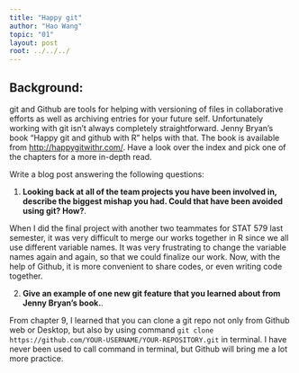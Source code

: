 ```yaml
---
title: "Happy git"
author: "Hao Wang"
topic: "01"
layout: post
root: ../../../
---
```


## Background:

git and Github are tools for helping with versioning of files in collaborative efforts as well as archiving entries for your future self. 
Unfortunately working with git isn't always completely straightforward. 
Jenny Bryan's book "Happy git and github with R" helps with that. The book is available from [http://happygitwithr.com/](http://happygitwithr.com/). Have a look over the index and pick one of the chapters for a more in-depth read.

Write a blog post answering the following questions: 

1. **Looking back at all of the team projects you have been involved in, describe the biggest mishap you had. Could that have been avoided using git? How?**.   
  
When I did the final project with another two teammates for STAT 579 last semester, it was very difficult to merge our works together in R since we all use different variable names. It was very frustrating to change the variable names again and again, so that we could finalize our work. Now, with the help of Github, it is more convenient to share codes, or even writing code together.  
  
2. **Give an example of one new git feature that you learned about from Jenny Bryan's book.**.   
  
From chapter 9, I learned that you can clone a git repo not only from Github web or Desktop, but also by using command `git clone https://github.com/YOUR-USERNAME/YOUR-REPOSITORY.git` in terminal. I have never been used to call command in terminal, but Github will bring me a lot more practice.